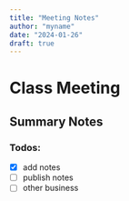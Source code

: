 ```yaml
---
title: "Meeting Notes"
author: "myname"
date: "2024-01-26"
draft: true
---
```


# Class Meeting

## Summary Notes

### Todos:
- [X] add notes
- [ ] publish notes
- [ ] other business
